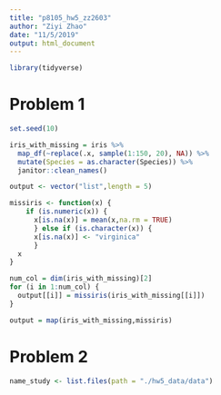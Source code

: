 ```yaml
---
title: "p8105_hw5_zz2603"
author: "Ziyi Zhao"
date: "11/5/2019"
output: html_document
---
```


```r
library(tidyverse)

```


# Problem 1
```r
set.seed(10)

iris_with_missing = iris %>% 
  map_df(~replace(.x, sample(1:150, 20), NA)) %>%
  mutate(Species = as.character(Species)) %>% 
  janitor::clean_names()

output <- vector("list",length = 5)

missiris <- function(x) {
    if (is.numeric(x)) {
      x[is.na(x)] = mean(x,na.rm = TRUE)
      } else if (is.character(x)) {
      x[is.na(x)] <- "virginica"
      }
  x
}

num_col = dim(iris_with_missing)[2]
for (i in 1:num_col) {
  output[[i]] = missiris(iris_with_missing[[i]])
}

output = map(iris_with_missing,missiris)

```

# Problem 2
```r
name_study <- list.files(path = "./hw5_data/data")



```


